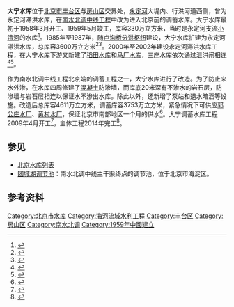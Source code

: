 {{Infobox reservoir
|名称        = 大宁水库
|昵称        = 
|图像        = 
|图像说明    = 
|地图        = 
|地图说明    = 
|主图        = 
|在主图的位置= 
|代码        = 
|级别        = 
|水库位置    = [[北京市|北京市]][[丰台区|丰台区]]、[[房山区|房山区]]
|大坝位置    = 
|上游流入    = [[小清河|小清河]]、[[永定河|永定河]]
|下游流出    = [[永定河|永定河]]、[[稻田水库|稻田水库]]
|集水面积    = <!-- 无须加单位，默认显示平方千米 -->
|水库面积    = <!-- 无须加单位，默认显示平方千米 -->
|平均水深    = <!-- 无须加单位，默认显示米 -->
|最大水深    = <!-- 无须加单位，默认显示米 -->
|洪水位      = <!-- 无须加单位，默认显示米 -->
|正常水位    = <!-- 无须加单位，默认显示米 -->
|死水位      = <!-- 无须加单位，默认显示米 -->
|水质        = 
|岛屿        = 
|最大库容    = 4611万
|正常库容    = <!-- 无须加单位，默认立方米 -->
|死库容      = <!-- 无须加单位，默认立方米 -->
|大坝类型    = 
|坝顶高程    = <!-- 无须加单位，默认显示米 -->
|最大坝高    = <!-- 无须加单位，默认显示米 -->
|坝顶长度    = <!-- 无须加单位，默认显示米 -->
|坝顶宽度    = <!-- 无须加单位，默认显示米 -->
|装机容量    = 
|灌溉面积    = 
|开工时间    = 1958年3月
|竣工时间    = 1959年5月
|总费用      = 
|移民数量    = 
|latd        = 39.830
|latm        = 
|lats        = 
|latNS       = N
|longd       = 116.212
|longm       = 
|longs       = 
|longEW      = E
|官方网      = 
|脚注        = 
}}

'''大宁水库'''位于[[北京市|北京市]][[丰台区|丰台区]]与[[房山区|房山区]]交界处，[[永定河|永定河]]大堤内、行洪河道西侧，曾为永定河滞洪水库，在[[南水北调中线工程|南水北调中线工程]]中改为进入北京前的调蓄水库。大宁水库最初于1958年3月开工、1959年5月竣工，库容330万立方米，当时是永定河支流[[小清河|小清河]]的水库<ref>{{cite book|title=北京市房山区志|location=北京|publisher=北京出版社|year=1999|pages=166|isbn=7-200-03730-3}}</ref>。1985年至1987年，随[[卢沟桥分洪枢纽|卢沟桥分洪枢纽]]建设，大宁水库扩建为永定河滞洪水库，总库容3600万立方米<ref>{{cite book|title=北京市丰台区志|location=北京|publisher=北京出版社|year=2001|pages=386|author=北京市丰台区地方志编纂委员会|isbn=7-200-04445-8}}</ref><ref>{{cite book|title=北京志·地质矿产水利气象卷·水利志|location=北京|publisher=北京出版社|isbn=7-200-04180-7|author=北京市地方志纂委员会|year=2000|pages=133-135}}</ref>。2000年至2002年建设永定河滞洪水库工程，在大宁水库下游又新建了[[稻田水库|稻田水库]]和[[马厂水库_(北京市)|马厂水库]]，三座水库依次通过泄洪闸相连<ref>{{cite news|url=http://news.sina.com.cn/c/2002-11-21/0229813450.html|title=永定河滞洪水库基本完工 可御百年一遇洪水|date=2002-11-21|accessdate=2016-11-06|work=北京娱乐信报|author=顾欣|archive-date=2002-11-22|archive-url=https://web.archive.org/web/20021122121018/http://news.sina.com.cn/c/2002-11-21/0229813450.html|dead-url=no}}</ref><ref>{{cite journal|title=永定河滞洪水库工程规划与方案选择|author=石维新|journal=北京水利|year=2000|issue=4|pages=14-16, 20}}</ref>。

作为南水北调中线工程北京端的调蓄工程之一，大宁水库进行了改造。为了防止来水外渗，在水库四周修建了[[混凝土|混凝土]]防渗墙，而库底20米深有不渗水的岩石层，防渗墙与岩石层相连以保证水不渗出水库。除此以外，还新增了泵站和退水暗涵等设施。改造后总库容4611万立方米，调蓄库容3753万立方米，紧急情况下可供应[[郭公庄水厂|郭公庄水厂]]、[[黄村水厂|黄村水厂]]，保证北京市南部地区一个月的供水<ref>{{cite news|url=http://bjrb.bjd.com.cn/html/2014-12/10/content_239866.htm|title=大宁水库：不再晒太阳 将蓄长江水|work=北京日报|date=2014-12-10|accessdate=2016-11-06|author=于丽爽}}{{dead link|date=2017年12月 |bot=InternetArchiveBot |fix-attempted=yes }}</ref>。大宁调蓄水库工程2009年4月开工<ref>{{cite web|url=http://www.nsbd.gov.cn/zx/dsj/201003/t20100305_193542.html|title=2009年南水北调大事记|publisher=[[国务院南水北调工程建设委员会办公室|国务院南水北调工程建设委员会办公室]]|accessdate=2016-11-06|archive-date=2013-10-03|archive-url=https://web.archive.org/web/20131003155956/http://www.nsbd.gov.cn/zx/dsj/201003/t20100305_193542.html|dead-url=no}}</ref>，主体工程2014年完工<ref>{{cite news|url=http://bj.people.com.cn/n/2014/1001/c82840-22498863.html|title=大宁调蓄水库主体工程完工 郭公庄水厂正在试运行|date=2014-10-01|accessdate=2016-11-06|work=京华时报}}{{Dead link}}</ref>。

== 参见 ==
*[[北京水库列表|北京水库列表]]
*[[团城湖调节池|团城湖调节池]]：南水北调中线主干渠终点的调节池，位于北京市海淀区。

== 参考资料 ==
{{reflist}}

[[Category:北京市水库|Category:北京市水库]]
[[Category:海河流域水利工程|Category:海河流域水利工程]]
[[Category:丰台区|Category:丰台区]]
[[Category:房山区|Category:房山区]]
[[Category:南水北调|Category:南水北调]]
[[Category:1959年中國建立|Category:1959年中國建立]]